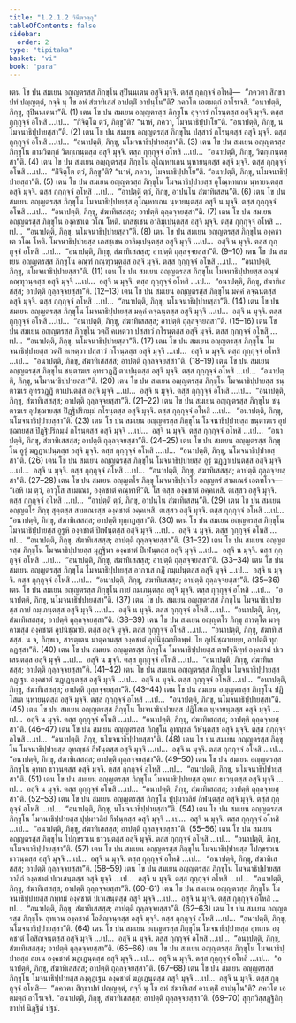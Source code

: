 ```yaml
---
title: "1.2.1.2 วินีตวตฺถุ"
tableOfContents: false
sidebar:
  order: 2
type: "tipitaka"
basket: "vi"
book: "para"
---
```



<DynamicBreadcrumb />

<Division number="263" book="para" e="ch" v="1" p="166">

<Paragraph number="945" book="para">
เตน โข ปน สมเยน อญฺญตรสฺส ภิกฺขุโน สุปินนฺเตน อสุจิ มุจฺจิ. ตสฺส กุกฺกุจฺจํ อโหสิ—  “ภควตา สิกฺขาปทํ ปญฺญตฺตํ, กจฺจิ นุ โข อหํ สํฆาทิเสสํ อาปตฺติํ อาปนฺโน”ติ? ภควโต เอตมตฺถํ อาโรเจสิ. “อนาปตฺติ, ภิกฺขุ, สุปินนฺเตนา”ติ. (1)
</Paragraph>

<Paragraph number="946" book="para">
เตน โข ปน สมเยน อญฺญตรสฺส ภิกฺขุโน อุจฺจารํ กโรนฺตสฺส อสุจิ มุจฺจิ. ตสฺส กุกฺกุจฺจํ อโหสิ …เป…  “กิํจิตฺโต ตฺวํ, ภิกฺขู”ติ? “นาหํ, ภควา, โมจนาธิปฺปาโย”ติ. “อนาปตฺติ, ภิกฺขุ, นโมจนาธิปฺปายสฺสา”ติ. (2)
</Paragraph>

<Paragraph number="947" book="para">
เตน โข ปน สมเยน อญฺญตรสฺส ภิกฺขุโน ปสฺสาวํ กโรนฺตสฺส อสุจิ มุจฺจิ. ตสฺส กุกฺกุจฺจํ อโหสิ …เป…  “อนาปตฺติ, ภิกฺขุ, นโมจนาธิปฺปายสฺสา”ติ. (3)
</Paragraph>

<Paragraph number="948" book="para">
เตน โข ปน สมเยน อญฺญตรสฺส ภิกฺขุโน กามวิตกฺกํ วิตกฺเกนฺตสฺส อสุจิ มุจฺจิ. ตสฺส กุกฺกุจฺจํ อโหสิ …เป…  “อนาปตฺติ, ภิกฺขุ, วิตกฺเกนฺตสฺสา”ติ. (4)
</Paragraph>

<Paragraph number="949" book="para">
เตน โข ปน สมเยน อญฺญตรสฺส ภิกฺขุโน อุโณฺหทเกน นฺหายนฺตสฺส อสุจิ มุจฺจิ. ตสฺส กุกฺกุจฺจํ อโหสิ …เป…  “กิํจิตฺโต ตฺวํ, ภิกฺขู”ติ? “นาหํ, ภควา, โมจนาธิปฺปาโย”ติ. “อนาปตฺติ, ภิกฺขุ, นโมจนาธิปฺปายสฺสา”ติ. (5)
</Paragraph>

<Paragraph number="950" book="para">
เตน โข ปน สมเยน อญฺญตรสฺส ภิกฺขุโน โมจนาธิปฺปายสฺส อุโณฺหทเกน นฺหายนฺตสฺส อสุจิ มุจฺจิ. ตสฺส กุกฺกุจฺจํ อโหสิ …เป…  “อาปตฺติํ ตฺวํ, ภิกฺขุ, อาปนฺโน สํฆาทิเสสนฺ”ติ. (6)
</Paragraph>

<Paragraph number="951" book="para">
เตน โข ปน สมเยน อญฺญตรสฺส ภิกฺขุโน โมจนาธิปฺปายสฺส อุโณฺหทเกน นฺหายนฺตสฺส อสุจิ น มุจฺจิ. ตสฺส กุกฺกุจฺจํ อโหสิ …เป…  “อนาปตฺติ, ภิกฺขุ, สํฆาทิเสสสฺส; อาปตฺติ ถุลฺลจฺจยสฺสา”ติ. (7)
</Paragraph>

<Paragraph number="952" book="para">
เตน โข ปน สมเยน อญฺญตรสฺส ภิกฺขุโน องฺคชาเต วโณ โหติ. เภสชฺเชน อาลิมฺเปนฺตสฺส อสุจิ มุจฺจิ. ตสฺส กุกฺกุจฺจํ อโหสิ …เป…  “อนาปตฺติ, ภิกฺขุ, นโมจนาธิปฺปายสฺสา”ติ. (8)
</Paragraph>

<Paragraph number="953" book="para">
เตน โข ปน สมเยน อญฺญตรสฺส ภิกฺขุโน องฺคชาเต วโณ โหติ. โมจนาธิปฺปายสฺส เภสชฺเชน อาลิมฺเปนฺตสฺส อสุจิ มุจฺจิ …เป…  อสุจิ น มุจฺจิ. ตสฺส กุกฺกุจฺจํ อโหสิ …เป…  “อนาปตฺติ, ภิกฺขุ, สํฆาทิเสสสฺส; อาปตฺติ ถุลฺลจฺจยสฺสา”ติ. (9–10)
</Paragraph>

<Paragraph number="954" book="para">
เตน โข ปน สมเยน อญฺญตรสฺส ภิกฺขุโน อณฺฑํ กณฺฑุวนฺตสฺส อสุจิ มุจฺจิ. ตสฺส กุกฺกุจฺจํ อโหสิ …เป…  “อนาปตฺติ, ภิกฺขุ, นโมจนาธิปฺปายสฺสา”ติ. (11)
</Paragraph>

<Paragraph number="955" book="para">
เตน โข ปน สมเยน อญฺญตรสฺส ภิกฺขุโน โมจนาธิปฺปายสฺส อณฺฑํ กณฺฑุวนฺตสฺส อสุจิ มุจฺจิ …เป…  อสุจิ น มุจฺจิ. ตสฺส กุกฺกุจฺจํ อโหสิ …เป…  “อนาปตฺติ, ภิกฺขุ, สํฆาทิเสสสฺส; อาปตฺติ ถุลฺลจฺจยสฺสา”ติ. (12–13)
</Paragraph>

</Division>
<Division number="264" book="para" e="ch" v="1" p="167">

<Paragraph number="956" book="para">
เตน โข ปน สมเยน อญฺญตรสฺส ภิกฺขุโน มคฺคํ คจฺฉนฺตสฺส อสุจิ มุจฺจิ. ตสฺส กุกฺกุจฺจํ อโหสิ …เป…  “อนาปตฺติ, ภิกฺขุ, นโมจนาธิปฺปายสฺสา”ติ. (14)
</Paragraph>

<Paragraph number="957" book="para">
เตน โข ปน สมเยน อญฺญตรสฺส ภิกฺขุโน โมจนาธิปฺปายสฺส มคฺคํ คจฺฉนฺตสฺส อสุจิ มุจฺจิ …เป…  อสุจิ น มุจฺจิ. ตสฺส กุกฺกุจฺจํ อโหสิ …เป…  “อนาปตฺติ, ภิกฺขุ, สํฆาทิเสสสฺส; อาปตฺติ ถุลฺลจฺจยสฺสา”ติ. (15–16)
</Paragraph>

<Paragraph number="958" book="para">
เตน โข ปน สมเยน อญฺญตรสฺส ภิกฺขุโน วตฺถิํ คเหตฺวา ปสฺสาวํ กโรนฺตสฺส อสุจิ มุจฺจิ. ตสฺส กุกฺกุจฺจํ อโหสิ …เป…  “อนาปตฺติ, ภิกฺขุ, นโมจนาธิปฺปายสฺสา”ติ. (17)
</Paragraph>

<Paragraph number="959" book="para">
เตน โข ปน สมเยน อญฺญตรสฺส ภิกฺขุโน โมจนาธิปฺปายสฺส วตฺถิํ คเหตฺวา ปสฺสาวํ กโรนฺตสฺส อสุจิ มุจฺจิ …เป…  อสุจิ น มุจฺจิ. ตสฺส กุกฺกุจฺจํ อโหสิ …เป…  “อนาปตฺติ, ภิกฺขุ, สํฆาทิเสสสฺส; อาปตฺติ ถุลฺลจฺจยสฺสา”ติ. (18–19)
</Paragraph>

<Paragraph number="960" book="para">
เตน โข ปน สมเยน อญฺญตรสฺส ภิกฺขุโน ชนฺตาฆเร อุทรวฏฺฏิํ ตาเปนฺตสฺส อสุจิ มุจฺจิ. ตสฺส กุกฺกุจฺจํ อโหสิ …เป…  “อนาปตฺติ, ภิกฺขุ, นโมจนาธิปฺปายสฺสา”ติ. (20)
</Paragraph>

<Paragraph number="961" book="para">
เตน โข ปน สมเยน อญฺญตรสฺส ภิกฺขุโน โมจนาธิปฺปายสฺส ชนฺตาฆเร อุทรวฏฺฏิํ ตาเปนฺตสฺส อสุจิ มุจฺจิ …เป…  อสุจิ น มุจฺจิ. ตสฺส กุกฺกุจฺจํ อโหสิ …เป…  “อนาปตฺติ, ภิกฺขุ, สํฆาทิเสสสฺส; อาปตฺติ ถุลฺลจฺจยสฺสา”ติ. (21–22)
</Paragraph>

<Paragraph number="962" book="para">
เตน โข ปน สมเยน อญฺญตรสฺส ภิกฺขุโน ชนฺตาฆเร อุปชฺฌายสฺส ปิฏฺฐิปริกมฺมํ กโรนฺตสฺส อสุจิ มุจฺจิ. ตสฺส กุกฺกุจฺจํ อโหสิ …เป…  “อนาปตฺติ, ภิกฺขุ, นโมจนาธิปฺปายสฺสา”ติ. (23)
</Paragraph>

<Paragraph number="963" book="para">
เตน โข ปน สมเยน อญฺญตรสฺส ภิกฺขุโน โมจนาธิปฺปายสฺส ชนฺตาฆเร อุปชฺฌายสฺส ปิฏฺฐิปริกมฺมํ กโรนฺตสฺส อสุจิ มุจฺจิ …เป…  อสุจิ น มุจฺจิ. ตสฺส กุกฺกุจฺจํ อโหสิ …เป…  “อนาปตฺติ, ภิกฺขุ, สํฆาทิเสสสฺส; อาปตฺติ ถุลฺลจฺจยสฺสา”ติ. (24–25)
</Paragraph>

</Division>
<Division number="265" book="para" e="ch" v="1" p="168">

<Paragraph number="964" book="para">
เตน โข ปน สมเยน อญฺญตรสฺส ภิกฺขุโน อูรุํ ฆฏฺฏาเปนฺตสฺส อสุจิ มุจฺจิ. ตสฺส กุกฺกุจฺจํ อโหสิ …เป…  “อนาปตฺติ, ภิกฺขุ, นโมจนาธิปฺปายสฺสา”ติ. (26)
</Paragraph>

<Paragraph number="965" book="para">
เตน โข ปน สมเยน อญฺญตรสฺส ภิกฺขุโน โมจนาธิปฺปายสฺส อูรุํ ฆฏฺฏาเปนฺตสฺส อสุจิ มุจฺจิ …เป…  อสุจิ น มุจฺจิ. ตสฺส กุกฺกุจฺจํ อโหสิ …เป…  “อนาปตฺติ, ภิกฺขุ, สํฆาทิเสสสฺส; อาปตฺติ ถุลฺลจฺจยสฺสา”ติ. (27–28)
</Paragraph>

<Paragraph number="966" book="para">
เตน โข ปน สมเยน อญฺญตโร ภิกฺขุ โมจนาธิปฺปาโย อญฺญตรํ สามเณรํ เอตทโวจ—  “เอหิ เม ตฺวํ, อาวุโส สามเณร, องฺคชาตํ คณฺหาหี”ติ. โส ตสฺส องฺคชาตํ อคฺคเหสิ. ตเสฺสว อสุจิ มุจฺจิ. ตสฺส กุกฺกุจฺจํ อโหสิ …เป…  “อาปตฺติํ ตฺวํ, ภิกฺขุ, อาปนฺโน สํฆาทิเสสนฺ”ติ. (29)
</Paragraph>

<Paragraph number="967" book="para">
เตน โข ปน สมเยน อญฺญตโร ภิกฺขุ สุตฺตสฺส สามเณรสฺส องฺคชาตํ อคฺคเหสิ. ตเสฺสว อสุจิ มุจฺจิ. ตสฺส กุกฺกุจฺจํ อโหสิ …เป…  “อนาปตฺติ, ภิกฺขุ, สํฆาทิเสสสฺส; อาปตฺติ ทุกฺกฏสฺสา”ติ. (30)
</Paragraph>

</Division>
<Division number="266" book="para" e="ch" v="1" p="168">

<Paragraph number="968" book="para">
เตน โข ปน สมเยน อญฺญตรสฺส ภิกฺขุโน โมจนาธิปฺปายสฺส อูรูหิ องฺคชาตํ ปีเฬนฺตสฺส อสุจิ มุจฺจิ …เป…  อสุจิ น มุจฺจิ. ตสฺส กุกฺกุจฺจํ อโหสิ …เป…  “อนาปตฺติ, ภิกฺขุ, สํฆาทิเสสสฺส; อาปตฺติ ถุลฺลจฺจยสฺสา”ติ. (31–32)
</Paragraph>

<Paragraph number="969" book="para">
เตน โข ปน สมเยน อญฺญตรสฺส ภิกฺขุโน โมจนาธิปฺปายสฺส มุฏฺฐินา องฺคชาตํ ปีเฬนฺตสฺส อสุจิ มุจฺจิ …เป…  อสุจิ น มุจฺจิ. ตสฺส กุกฺกุจฺจํ อโหสิ …เป…  “อนาปตฺติ, ภิกฺขุ, สํฆาทิเสสสฺส; อาปตฺติ ถุลฺลจฺจยสฺสา”ติ. (33–34)
</Paragraph>

<Paragraph number="970" book="para">
เตน โข ปน สมเยน อญฺญตรสฺส ภิกฺขุโน โมจนาธิปฺปายสฺส อากาเส กฏิํ กมฺเปนฺตสฺส อสุจิ มุจฺจิ …เป…  อสุจิ น มุจฺจิ. ตสฺส กุกฺกุจฺจํ อโหสิ …เป…  “อนาปตฺติ, ภิกฺขุ, สํฆาทิเสสสฺส; อาปตฺติ ถุลฺลจฺจยสฺสา”ติ. (35–36)
</Paragraph>

<Paragraph number="971" book="para">
เตน โข ปน สมเยน อญฺญตรสฺส ภิกฺขุโน กายํ ถมฺเภนฺตสฺส อสุจิ มุจฺจิ. ตสฺส กุกฺกุจฺจํ อโหสิ …เป…  “อนาปตฺติ, ภิกฺขุ, นโมจนาธิปฺปายสฺสา”ติ. (37)
</Paragraph>

<Paragraph number="972" book="para">
เตน โข ปน สมเยน อญฺญตรสฺส ภิกฺขุโน โมจนาธิปฺปายสฺส กายํ ถมฺเภนฺตสฺส อสุจิ มุจฺจิ …เป…  อสุจิ น มุจฺจิ. ตสฺส กุกฺกุจฺจํ อโหสิ …เป…  “อนาปตฺติ, ภิกฺขุ, สํฆาทิเสสสฺส; อาปตฺติ ถุลฺลจฺจยสฺสา”ติ. (38–39)
</Paragraph>

<Paragraph number="973" book="para">
เตน โข ปน สมเยน อญฺญตโร ภิกฺขุ สารตฺโต มาตุคามสฺส องฺคชาตํ อุปนิชฺฌายิ. ตสฺส อสุจิ มุจฺจิ. ตสฺส กุกฺกุจฺจํ อโหสิ …เป…  “อนาปตฺติ, ภิกฺขุ, สํฆาทิเสสสฺส. น จ, ภิกฺขเว, สารตฺเตน มาตุคามสฺส องฺคชาตํ อุปนิชฺฌายิตพฺพํ. โย อุปนิชฺฌาเยยฺย, อาปตฺติ ทุกฺกฏสฺสา”ติ. (40)
</Paragraph>

</Division>
<Division number="267" book="para" e="ch" v="1" p="169">

<Paragraph number="974" book="para">
เตน โข ปน สมเยน อญฺญตรสฺส ภิกฺขุโน โมจนาธิปฺปายสฺส ตาฬจฺฉิทฺทํ องฺคชาตํ ปเวเสนฺตสฺส อสุจิ มุจฺจิ …เป…  อสุจิ น มุจฺจิ. ตสฺส กุกฺกุจฺจํ อโหสิ …เป…  “อนาปตฺติ, ภิกฺขุ, สํฆาทิเสสสฺส; อาปตฺติ ถุลฺลจฺจยสฺสา”ติ. (41–42)
</Paragraph>

<Paragraph number="975" book="para">
เตน โข ปน สมเยน อญฺญตรสฺส ภิกฺขุโน โมจนาธิปฺปายสฺส กฏฺเฐน องฺคชาตํ ฆฏฺเฏนฺตสฺส อสุจิ มุจฺจิ …เป…  อสุจิ น มุจฺจิ. ตสฺส กุกฺกุจฺจํ อโหสิ …เป…  “อนาปตฺติ, ภิกฺขุ, สํฆาทิเสสสฺส; อาปตฺติ ถุลฺลจฺจยสฺสา”ติ. (43–44)
</Paragraph>

<Paragraph number="976" book="para">
เตน โข ปน สมเยน อญฺญตรสฺส ภิกฺขุโน ปฏิโสเต นฺหายนฺตสฺส อสุจิ มุจฺจิ. ตสฺส กุกฺกุจฺจํ อโหสิ …เป…  “อนาปตฺติ, ภิกฺขุ, นโมจนาธิปฺปายสฺสา”ติ. (45)
</Paragraph>

<Paragraph number="977" book="para">
เตน โข ปน สมเยน อญฺญตรสฺส ภิกฺขุโน โมจนาธิปฺปายสฺส ปฏิโสเต นฺหายนฺตสฺส อสุจิ มุจฺจิ …เป…  อสุจิ น มุจฺจิ. ตสฺส กุกฺกุจฺจํ อโหสิ …เป…  “อนาปตฺติ, ภิกฺขุ, สํฆาทิเสสสฺส; อาปตฺติ ถุลฺลจฺจยสฺสา”ติ. (46–47)
</Paragraph>

<Paragraph number="978" book="para">
เตน โข ปน สมเยน อญฺญตรสฺส ภิกฺขุโน อุทญฺชลํ กีฬนฺตสฺส อสุจิ มุจฺจิ. ตสฺส กุกฺกุจฺจํ อโหสิ …เป…  “อนาปตฺติ, ภิกฺขุ, นโมจนาธิปฺปายสฺสา”ติ. (48)
</Paragraph>

<Paragraph number="979" book="para">
เตน โข ปน สมเยน อญฺญตรสฺส ภิกฺขุโน โมจนาธิปฺปายสฺส อุทญฺชลํ กีฬนฺตสฺส อสุจิ มุจฺจิ …เป…  อสุจิ น มุจฺจิ. ตสฺส กุกฺกุจฺจํ อโหสิ …เป…  “อนาปตฺติ, ภิกฺขุ, สํฆาทิเสสสฺส; อาปตฺติ ถุลฺลจฺจยสฺสา”ติ. (49–50)
</Paragraph>

<Paragraph number="980" book="para">
เตน โข ปน สมเยน อญฺญตรสฺส ภิกฺขุโน อุทเก ธาวนฺตสฺส อสุจิ มุจฺจิ. ตสฺส กุกฺกุจฺจํ อโหสิ …เป…  “อนาปตฺติ, ภิกฺขุ, นโมจนาธิปฺปายสฺสา”ติ. (51)
</Paragraph>

<Paragraph number="981" book="para">
เตน โข ปน สมเยน อญฺญตรสฺส ภิกฺขุโน โมจนาธิปฺปายสฺส อุทเก ธาวนฺตสฺส อสุจิ มุจฺจิ …เป…  อสุจิ น มุจฺจิ. ตสฺส กุกฺกุจฺจํ อโหสิ …เป…  “อนาปตฺติ, ภิกฺขุ, สํฆาทิเสสสฺส; อาปตฺติ ถุลฺลจฺจยสฺสา”ติ. (52–53)
</Paragraph>

<Paragraph number="982" book="para">
เตน โข ปน สมเยน อญฺญตรสฺส ภิกฺขุโน ปุปฺผาวลิยํ กีฬนฺตสฺส อสุจิ มุจฺจิ. ตสฺส กุกฺกุจฺจํ อโหสิ …เป…  “อนาปตฺติ, ภิกฺขุ, นโมจนาธิปฺปายสฺสา”ติ. (54)
</Paragraph>

<Paragraph number="983" book="para">
เตน โข ปน สมเยน อญฺญตรสฺส ภิกฺขุโน โมจนาธิปฺปายสฺส ปุปฺผาวลิยํ กีฬนฺตสฺส อสุจิ มุจฺจิ …เป…  อสุจิ น มุจฺจิ. ตสฺส กุกฺกุจฺจํ อโหสิ …เป…  “อนาปตฺติ, ภิกฺขุ, สํฆาทิเสสสฺส; อาปตฺติ ถุลฺลจฺจยสฺสา”ติ. (55–56)
</Paragraph>

</Division>
<Division number="268" book="para" e="ch" v="1" p="171">

<Paragraph number="984" book="para">
เตน โข ปน สมเยน อญฺญตรสฺส ภิกฺขุโน โปกฺขรวเน ธาวนฺตสฺส อสุจิ มุจฺจิ. ตสฺส กุกฺกุจฺจํ อโหสิ …เป…  “อนาปตฺติ, ภิกฺขุ, นโมจนาธิปฺปายสฺสา”ติ. (57)
</Paragraph>

<Paragraph number="985" book="para">
เตน โข ปน สมเยน อญฺญตรสฺส ภิกฺขุโน โมจนาธิปฺปายสฺส โปกฺขรวเน ธาวนฺตสฺส อสุจิ มุจฺจิ …เป…  อสุจิ น มุจฺจิ. ตสฺส กุกฺกุจฺจํ อโหสิ …เป…  “อนาปตฺติ, ภิกฺขุ, สํฆาทิเสสสฺส; อาปตฺติ ถุลฺลจฺจยสฺสา”ติ. (58–59)
</Paragraph>

<Paragraph number="986" book="para">
เตน โข ปน สมเยน อญฺญตรสฺส ภิกฺขุโน โมจนาธิปฺปายสฺส วาลิกํ องฺคชาตํ ปเวเสนฺตสฺส อสุจิ มุจฺจิ …เป…  อสุจิ น มุจฺจิ. ตสฺส กุกฺกุจฺจํ อโหสิ …เป…  “อนาปตฺติ, ภิกฺขุ, สํฆาทิเสสสฺส; อาปตฺติ ถุลฺลจฺจยสฺสา”ติ. (60–61)
</Paragraph>

<Paragraph number="987" book="para">
เตน โข ปน สมเยน อญฺญตรสฺส ภิกฺขุโน โมจนาธิปฺปายสฺส กทฺทมํ องฺคชาตํ ปเวเสนฺตสฺส อสุจิ มุจฺจิ …เป…  อสุจิ น มุจฺจิ. ตสฺส กุกฺกุจฺจํ อโหสิ …เป…  “อนาปตฺติ, ภิกฺขุ, สํฆาทิเสสสฺส; อาปตฺติ ถุลฺลจฺจยสฺสา”ติ. (62–63)
</Paragraph>

<Paragraph number="988" book="para">
เตน โข ปน สมเยน อญฺญตรสฺส ภิกฺขุโน อุทเกน องฺคชาตํ โอสิญฺจนฺตสฺส อสุจิ มุจฺจิ. ตสฺส กุกฺกุจฺจํ อโหสิ …เป…  “อนาปตฺติ, ภิกฺขุ, นโมจนาธิปฺปายสฺสา”ติ. (64)
</Paragraph>

<Paragraph number="989" book="para">
เตน โข ปน สมเยน อญฺญตรสฺส ภิกฺขุโน โมจนาธิปฺปายสฺส อุทเกน องฺคชาตํ โอสิญฺจนฺตสฺส อสุจิ มุจฺจิ …เป…  อสุจิ น มุจฺจิ. ตสฺส กุกฺกุจฺจํ อโหสิ …เป…  “อนาปตฺติ, ภิกฺขุ, สํฆาทิเสสสฺส; อาปตฺติ ถุลฺลจฺจยสฺสา”ติ. (65–66)
</Paragraph>

<Paragraph number="990" book="para">
เตน โข ปน สมเยน อญฺญตรสฺส ภิกฺขุโน โมจนาธิปฺปายสฺส สยเน องฺคชาตํ ฆฏฺเฏนฺตสฺส อสุจิ มุจฺจิ …เป…  อสุจิ น มุจฺจิ. ตสฺส กุกฺกุจฺจํ อโหสิ …เป…  “อนาปตฺติ, ภิกฺขุ, สํฆาทิเสสสฺส; อาปตฺติ ถุลฺลจฺจยสฺสา”ติ. (67–68)
</Paragraph>

<Paragraph number="991" book="para">
เตน โข ปน สมเยน อญฺญตรสฺส ภิกฺขุโน โมจนาธิปฺปายสฺส องฺคุฏฺเฐน องฺคชาตํ ฆฏฺเฏนฺตสฺส อสุจิ มุจฺจิ …เป…  อสุจิ น มุจฺจิ. ตสฺส กุกฺกุจฺจํ อโหสิ—  “ภควตา สิกฺขาปทํ ปญฺญตฺตํ, กจฺจิ นุ โข อหํ สํฆาทิเสสํ อาปตฺติํ อาปนฺโน”ติ? ภควโต เอตมตฺถํ อาโรเจสิ. “อนาปตฺติ, ภิกฺขุ, สํฆาทิเสสสฺส; อาปตฺติ ถุลฺลจฺจยสฺสา”ติ. (69–70)

</Paragraph>
</Division>

<Paragraph number="992" type="center" book="para">
สุกฺกวิสฺสฏฺฐิสิกฺขาปทํ นิฏฺฐิตํ ปฐมํ.
</Paragraph>